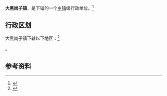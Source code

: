 {{中国乡级行政区|21/01/22/118/000}}

'''大黑岗子镇'''，是{{PRC admin/fullname|21/01/22/118/000|3}}下辖的一个[[乡镇|乡镇]]级行政单位。<ref>{{PRC admin/ref sgc|{{PRC admin/parent|21/01/22/118/000}}}}</ref>

== 行政区划 ==

大黑岗子镇下辖以下地区：<ref>{{PRC admin/ref sgc|21/01/22/118/000}}</ref>

{{PRC admin/children|21/01/22/118/000}}。

== 参考资料 ==

{{reflist}}

{{行政区划小作品}}
{{PRC admin/navcat|21/01/22/118/000}}